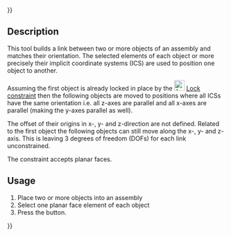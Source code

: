 {{UnfinishedDocu{{#translation:}}}}
<languages/>
<translate>

<!--T:1-->
{{Docnav
|[[Assembly3_ConstraintAxial|Axial Alignment]]
|[[Assembly3_ConstraintMultiParallel|Multi parallel]]
|[[Assembly3_Workbench|Assembly3]]
|IconL=Assembly_ConstraintAxial.svg
|IconR=Assembly_ConstraintMultiParallel.svg
|IconC=Assembly3_workbench_icon.svg
}}

<!--T:2-->
{{GuiCommand
|Name=Assembly3 ConstraintSameOrientation
|Icon=Assembly_ConstraintSameOrientation.svg
|Workbenches=[[Assembly3_Workbench|Assembly3]]
}}

== Description == <!--T:3-->

<!--T:4-->
This tool builds a link between two or more objects of an assembly and matches their orientation. The selected elements of each object or more precisely their implicit coordinate systems (ICS) are used to position one object to another.

<!--T:5-->
Assuming the first object is already locked in place by the [[Image:Assembly_ConstraintLock.svg‎‎|24px]] [[Assembly3_ConstraintLock|Lock constraint]] then the following objects are moved to positions where all ICSs have the same orientation i.e. all z-axes are parallel and all x-axes are parallel (making the y-axes parallel as well).

<!--T:6-->
The offset of their origins in x-, y- and z-direction are not defined. Related to the first object the following objects can still move along the x-, y- and z-axis. This is leaving 3 degrees of freedom (DOFs) for each link unconstrained.

<!--T:7-->
The constraint accepts planar faces.

== Usage == <!--T:8--> 

<!--T:9-->
# Place two or more objects into an assembly
# Select one planar face element of each object
# Press the {{Button|[[Image:Assembly_ConstraintSameOrientation.svg|16px]] [[Assembly3_ConstraintSameOrientation|Same orientation]]}} button.

 
<!--T:10-->
{{Docnav
|[[Assembly3_ConstraintAxial|Axial Alignment]]
|[[Assembly3_ConstraintMultiParallel|Multi parallel]]
|[[Assembly3_Workbench|Assembly3]]
|IconL=Assembly_ConstraintAxial.svg
|IconR=Assembly_ConstraintMultiParallel.svg
|IconC=Assembly3_workbench_icon.svg
}}

</translate>
{{Userdocnavi{{#translation:}}}}